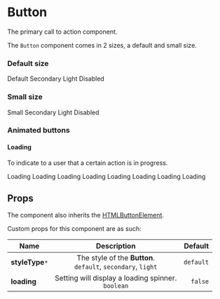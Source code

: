 
<Meta title="elements/Button" />

# Button

The primary call to action component.

The `Button` component comes in 2 sizes, a default and small size.

### Default size

<Canvas>
    <Story name="Button">
        <Container>
            <Button.Default>Default</Button.Default>
            <Button.Default styleType="secondary">Secondary</Button.Default>
            <Button.Default styleType="light">Light</Button.Default>
            <Button.Default disabled>Disabled</Button.Default>
        </Container>
    </Story>
</Canvas>

### Small size

<Preview>
    <Container>
        <Button.Small>Small</Button.Small>
        <Button.Small styleType="secondary">Secondary</Button.Small>
        <Button.Small styleType="light">Light</Button.Small>
        <Button.Small disabled>Disabled</Button.Small>
    </Container>
</Preview>

### Animated buttons

#### Loading

To indicate to a user that a certain action is in progress.

<Preview>
    <Container>
        <Button.Default loading>Loading</Button.Default>
        <Button.Default styleType="secondary" loading>
            Loading
        </Button.Default>
        <Button.Default styleType="light" loading>
            Loading
        </Button.Default>
        <Button.Default disabled loading>
            Loading
        </Button.Default>
    </Container>
    <Container>
        <Button.Small loading>Loading</Button.Small>
        <Button.Small styleType="secondary" loading>
            Loading
        </Button.Small>
        <Button.Small styleType="light" loading>
            Loading
        </Button.Small>
        <Button.Small disabled loading>
            Loading
        </Button.Small>
    </Container>
</Preview>

## Props

The component also inherits the [HTMLButtonElement](https://developer.mozilla.org/en-US/docs/Web/API/HTMLButtonElement).

Custom props for this component are as such:

| Name             |                            Description                             |   Default |
| ---------------- | :----------------------------------------------------------------: | --------: |
| **styleType**`*` | The style of the **Button**. <br />`default`, `secondary`, `light` | `default` |
| **loading**      |      Setting will display a loading spinner. <br />`boolean`       |   `false` |
